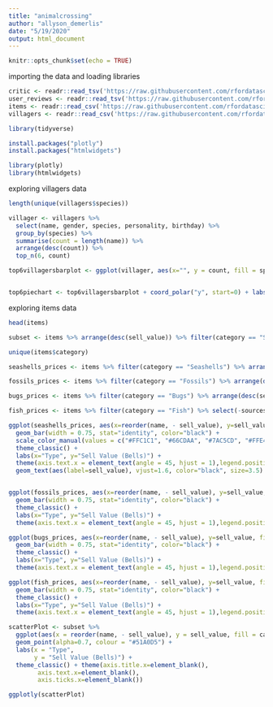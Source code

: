 ```yaml
---
title: "animalcrossing"
author: "allyson_demerlis"
date: "5/19/2020"
output: html_document
---
```


```r
knitr::opts_chunk$set(echo = TRUE)
```

importing the data and loading libraries
```r
critic <- readr::read_tsv('https://raw.githubusercontent.com/rfordatascience/tidytuesday/master/data/2020/2020-05-05/critic.tsv')
user_reviews <- readr::read_tsv('https://raw.githubusercontent.com/rfordatascience/tidytuesday/master/data/2020/2020-05-05/user_reviews.tsv')
items <- readr::read_csv('https://raw.githubusercontent.com/rfordatascience/tidytuesday/master/data/2020/2020-05-05/items.csv')
villagers <- readr::read_csv('https://raw.githubusercontent.com/rfordatascience/tidytuesday/master/data/2020/2020-05-05/villagers.csv')

library(tidyverse)

install.packages("plotly")
install.packages("htmlwidgets")

library(plotly)
library(htmlwidgets)
```

exploring villagers data
```r
length(unique(villagers$species))

villager <- villagers %>% 
  select(name, gender, species, personality, birthday) %>%
  group_by(species) %>%
  summarise(count = length(name)) %>%
  arrange(desc(count)) %>%
  top_n(6, count)

top6villagersbarplot <- ggplot(villager, aes(x="", y = count, fill = species)) + geom_bar(width = 1, stat = "identity", colour="black") + scale_color_manual(values = c("#FFC1C1", "#66CDAA", "#7AC5CD", "#FFE4C4", "#EED2EE", "#B4EEB4", "#F0FFF0"), aesthetics = "fill")


top6piechart <- top6villagersbarplot + coord_polar("y", start=0) + labs(x="", y="Kinds of Villagers", fill="Species") +theme_classic()

```



exploring items data

```r

head(items)

subset <- items %>% arrange(desc(sell_value)) %>% filter(category == "Seashells" | category == "Fossils" | category == "Bugs" | category == "Fish") %>% select(-sources) %>% distinct() %>% top_n(50, sell_value)

unique(items$category)

seashells_prices <- items %>% filter(category == "Seashells") %>% arrange(desc(sell_value))

fossils_prices <- items %>% filter(category == "Fossils") %>% arrange(desc(sell_value)) %>% top_n(9, id)

bugs_prices <- items %>% filter(category == "Bugs") %>% arrange(desc(sell_value)) %>% top_n(9, id)

fish_prices <- items %>% filter(category == "Fish") %>% select(-sources) %>% distinct() %>% arrange(desc(sell_value)) 

ggplot(seashells_prices, aes(x=reorder(name, - sell_value), y=sell_value, fill = name)) + 
  geom_bar(width = 0.75, stat="identity", color="black") + 
  scale_color_manual(values = c("#FFC1C1", "#66CDAA", "#7AC5CD", "#FFE4C4", "#EED2EE", "#B4EEB4", "#F0FFF0", "#7AC5CD"), aesthetics = "fill") +
  theme_classic() +
  labs(x="Type", y="Sell Value (Bells)") +
  theme(axis.text.x = element_text(angle = 45, hjust = 1),legend.position="none") +
  geom_text(aes(label=sell_value), vjust=1.6, color="black", size=3.5) 


ggplot(fossils_prices, aes(x=reorder(name, - sell_value), y=sell_value, fill = name)) + 
  geom_bar(width = 0.75, stat="identity", color="black") +
  theme_classic() +
  labs(x="Type", y="Sell Value (Bells)") +
  theme(axis.text.x = element_text(angle = 45, hjust = 1),legend.position="none") + scale_color_brewer("Greys", aesthetics = "fill")

ggplot(bugs_prices, aes(x=reorder(name, - sell_value), y=sell_value, fill = name)) + 
  geom_bar(width = 0.75, stat="identity", color="black") +
  theme_classic() +
  labs(x="Type", y="Sell Value (Bells)") +
  theme(axis.text.x = element_text(angle = 45, hjust = 1),legend.position="none") + scale_color_brewer("BrBG", aesthetics = "fill")

ggplot(fish_prices, aes(x=reorder(name, - sell_value), y=sell_value, fill = name)) + 
  geom_bar(width = 0.75, stat="identity", color="black") +
  theme_classic() +
  labs(x="Type", y="Sell Value (Bells)") +
  theme(axis.text.x = element_text(angle = 45, hjust = 1),legend.position="none")

scatterPlot <- subset %>% 
  ggplot(aes(x = reorder(name, - sell_value), y = sell_value, fill = category)) + 
  geom_point(alpha=0.7, colour = "#51A0D5") + 
  labs(x = "Type", 
       y = "Sell Value (Bells)") +
  theme_classic() + theme(axis.title.x=element_blank(),
        axis.text.x=element_blank(),
        axis.ticks.x=element_blank())

ggplotly(scatterPlot)



```





